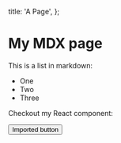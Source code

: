 
  title: 'A Page',
};

# My MDX page

This is a list in markdown:

- One
- Two
- Three

Checkout my React component:

<Button variant="primary">Imported button</Button>


>
